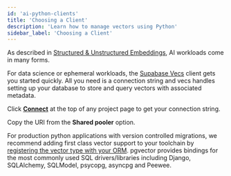```yaml
---
id: 'ai-python-clients'
title: 'Choosing a Client'
description: 'Learn how to manage vectors using Python'
sidebar_label: 'Choosing a Client'
---
```


As described in [Structured & Unstructured Embeddings](/docs/guides/ai/structured-unstructured), AI workloads come in many forms.

For data science or ephemeral workloads, the [Supabase Vecs](https://supabase.github.io/vecs/) client gets you started quickly. All you need is a connection string and vecs handles setting up your database to store and query vectors with associated metadata.

<Admonition type="tip">

Click [**Connect**](https://supabase.com/dashboard/project/_/?showConnect=true) at the top of any project page to get your connection string.

Copy the URI from the **Shared pooler** option.

</Admonition>

For production python applications with version controlled migrations, we recommend adding first class vector support to your toolchain by [registering the vector type with your ORM](https://github.com/pgvector/pgvector-python). pgvector provides bindings for the most commonly used SQL drivers/libraries including Django, SQLAlchemy, SQLModel, psycopg, asyncpg and Peewee.
